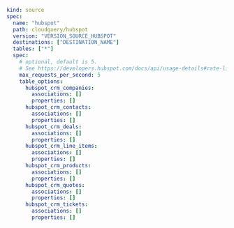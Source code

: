 ```yaml copy
kind: source
spec:
  name: "hubspot"
  path: cloudquery/hubspot
  version: "VERSION_SOURCE_HUBSPOT"
  destinations: ["DESTINATION_NAME"]
  tables: ["*"]
  spec:
    # optional, default is 5.
    # See https://developers.hubspot.com/docs/api/usage-details#rate-limits
    max_requests_per_second: 5
    table_options:
      hubspot_crm_companies:
        associations: []
        properties: []
      hubspot_crm_contacts:
        associations: []
        properties: []
      hubspot_crm_deals:
        associations: []
        properties: []
      hubspot_crm_line_items:
        associations: []
        properties: []
      hubspot_crm_products:
        associations: []
        properties: []
      hubspot_crm_quotes:
        associations: []
        properties: []
      hubspot_crm_tickets:
        associations: []
        properties: []
```
